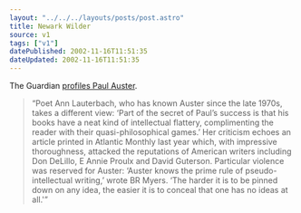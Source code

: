 ```yaml
---
layout: "../../../layouts/posts/post.astro"
title: Newark Wilder
source: v1
tags: ["v1"]
datePublished: 2002-11-16T11:51:35
dateUpdated: 2002-11-16T11:51:35
---
```


The Guardian [profiles Paul Auster][1].

> &#8220;Poet Ann Lauterbach, who has known Auster since the late 1970s, takes a different view: &#8216;Part of the secret of Paul&#8217;s success is that his books have a neat kind of intellectual flattery, complimenting the reader with their quasi-philosophical games.&#8217; Her criticism echoes an article printed in Atlantic Monthly last year which, with impressive thoroughness, attacked the reputations of American writers including Don DeLillo, E Annie Proulx and David Guterson. Particular violence was reserved for Auster: &#8216;Auster knows the prime rule of pseudo-intellectual writing,&#8217; wrote BR Myers. &#8216;The harder it is to be pinned down on any idea, the easier it is to conceal that one has no ideas at all.'&#8221;

[1]: http://books.guardian.co.uk/departments/generalfiction/story/0,6000,819191,00.html "The Guardian: American dreams"
